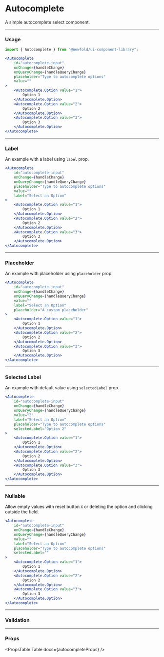 
# Autocomplete
A simple autocomplete select component.

<NewfoldRoot>
    <AutocompleteDemo />
</NewfoldRoot>

---
### Usage
```jsx
import { Autocomplete } from "@newfold/ui-component-library";

<Autocomplete
    id="autocomplete-input"
    onChange={handleChange}
    onQueryChange={handleQueryChange}
    placeholder="Type to autocomplete options"
    value=""
>
    <Autocomplete.Option value="1">
        Option 1
    </Autocomplete.Option>
    <Autocomplete.Option value="2">
        Option 2
    </Autocomplete.Option>
    <Autocomplete.Option value="3">
        Option 3
    </Autocomplete.Option>
</Autocomplete>
```

---
### Label
An example with a label using `label` prop.

<NewfoldRoot>
    <AutocompleteDemo label="Select an Option"/>
</NewfoldRoot>

```jsx
<Autocomplete
    id="autocomplete-input"
    onChange={handleChange}
    onQueryChange={handleQueryChange}
    placeholder="Type to autocomplete options"
    value=""
    label="Select an Option"
>
    <Autocomplete.Option value="1">
        Option 1
    </Autocomplete.Option>
    <Autocomplete.Option value="2">
        Option 2
    </Autocomplete.Option>
    <Autocomplete.Option value="3">
        Option 3
    </Autocomplete.Option>
</Autocomplete>
```

---
### Placeholder
An example with placeholder using `placeholder` prop.

<NewfoldRoot>
    <AutocompleteDemo 
        label="Select an Option"
        placeholder="A custom placeholder"
    />
</NewfoldRoot>

```jsx
<Autocomplete
    id="autocomplete-input"
    onChange={handleChange}
    onQueryChange={handleQueryChange}
    value=""
    label="Select an Option"
    placeholder="A custom placeholder"
>
    <Autocomplete.Option value="1">
        Option 1
    </Autocomplete.Option>
    <Autocomplete.Option value="2">
        Option 2
    </Autocomplete.Option>
    <Autocomplete.Option value="3">
        Option 3
    </Autocomplete.Option>
</Autocomplete>
```

---
### Selected Label
An example with default value using `selectedLabel` prop.

<NewfoldRoot>
    <AutocompleteDemo 
        label="Select an Option"
        placeholder="A custom placeholder"
        selectedLabel="Option 2"
        value="2"
    />
</NewfoldRoot>

```jsx
<Autocomplete
    id="autocomplete-input"
    onChange={handleChange}
    onQueryChange={handleQueryChange}
    value="2"
    label="Select an Option"
    placeholder="Type to autocomplete options"
    selectedLabel="Option 2"
>
    <Autocomplete.Option value="1">
        Option 1
    </Autocomplete.Option>
    <Autocomplete.Option value="2">
        Option 2
    </Autocomplete.Option>
    <Autocomplete.Option value="3">
        Option 3
    </Autocomplete.Option>
</Autocomplete>
```

---
### Nullable
Allow empty values with reset button `X` or deleting the option and clicking outside the field.

<NewfoldRoot>
    <AutocompleteDemo 
        label="Select an Option"
        placeholder="Type to autocomplete options"
        nullable={true}
    />
</NewfoldRoot>

```jsx
<Autocomplete
    id="autocomplete-input"
    onChange={handleChange}
    onQueryChange={handleQueryChange}
    value=""
    label="Select an Option"
    placeholder="Type to autocomplete options"
    selectedLabel=""
>
    <Autocomplete.Option value="1">
        Option 1
    </Autocomplete.Option>
    <Autocomplete.Option value="2">
        Option 2
    </Autocomplete.Option>
    <Autocomplete.Option value="3">
        Option 3
    </Autocomplete.Option>
</Autocomplete>
```

---
### Validation
<AutocompleteValidationVariants />    

---
### Props
<PropsTable.Table docs={autocompleteProps} />
